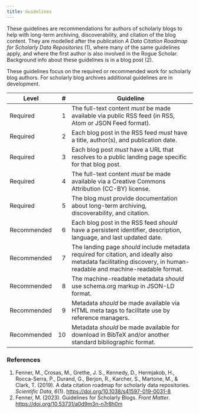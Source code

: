 ```yaml
---
title: Guidelines
---
```


These guidelines are recommendations for authors of scholarly blogs to help with long-term archiving, discoverability, and citation of the blog content.
They are modelled after the publication *A Data Citation Roadmap for Scholarly Data Repositories* (1),
where many of the same guidelines apply, and where the first author is also involved in the Rogue Scholar. Background info about these
guidelines is in a blog post (2).

These guidelines focus on the required or recommended work for scholarly blog authors. For scholarly blog archives additional guidelines are in development.

| Level       | #  | Guideline                     |
| ----------- | -: | ----------------------------- | 
| Required    | 1  | The full-text content *must* be made available via public RSS feed (in RSS, Atom or JSON Feed format). |
| Required    | 2  | Each blog post in the RSS feed *must* have a title, author(s), and publication date. |
| Required    | 3  | Each blog post *must* have a URL that resolves to a public landing page specific for that blog post. |
| Required    | 4  | The full-text content *must* be made available via a Creative Commons Attribution (CC-BY) license. |
| Required    | 5  | The blog must provide documentation about long-term archiving, discoverability, and citation. |
| Recommended | 6  | Each blog post in the RSS feed *should* have a persistent identifier, description, language, and last updated date. |
| Recommended | 7  | The landing page *should* include metadata required for citation, and ideally also metadata facilitating discovery, in human-readable and machine-readable format. |
| Recommended | 8  | The machine-readable metadata *should* use schema.org markup in JSON-LD format. |
| Recommended | 9  | Metadata *should* be made available via HTML meta tags to facilitate use by reference managers. |
| Recommended | 10 | Metadata *should* be made available for download in BibTeX and/or another standard bibliographic format. |

### References

1. Fenner, M., Crosas, M., Grethe, J. S., Kennedy, D., Hermjakob, H., Rocca-Serra, P., Durand, G., Berjon, R., Karcher, S., Martone, M., &amp; Clark, T. (2019). A data citation roadmap for scholarly data repositories. <i>Scientific Data</i>, <i>6</i>(1). <a href="https://doi.org/10.1038/s41597-019-0031-8">https://doi.org/10.1038/s41597-019-0031-8</a>
1. Fenner, M. (2023). Guidelines for Scholarly Blogs. <i>Front Matter</i>. <a href="https://doi.org/10.53731/a0d9m3n-n7r8h0m">https://doi.org/10.53731/a0d9m3n-n7r8h0m</a>
